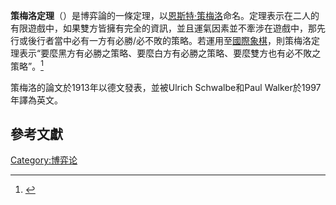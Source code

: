 {{NoteTA
|G1=博弈论
}}
{{For|[[集合論|集合論]]中的策梅洛定理|良序定理}}

'''策梅洛定理'''（{{lang-en|Zermelo's theorem}}）是博弈論的一條定理，以[[恩斯特·策梅洛|恩斯特·策梅洛]]命名。定理表示在二人的有限遊戲中，如果雙方皆擁有完全的資訊，並且運氣因素並不牽涉在遊戲中，那先行或後行者當中必有一方有必勝/必不敗的策略。若運用至[[國際象棋|國際象棋]]，則策梅洛定理表示“要麼黑方有必勝之策略、要麼白方有必勝之策略、要麼雙方也有必不敗之策略”。<ref name=Schwalbe>{{cite journal |last1=Schwalbe |first1=Ulrich |last2=Walker |first2=Paul |title=Zermelo and the Early History of Game Theory |url=http://www.math.harvard.edu/~elkies/FS23j.03/zermelo.pdf |journal= |access-date=2019-09-17 |archive-date=2019-09-24 |archive-url=https://web.archive.org/web/20190924030428/http://www.math.harvard.edu/~elkies/FS23j.03/zermelo.pdf |dead-url=no }}</ref>

策梅洛的論文於1913年以德文發表，並被Ulrich Schwalbe和Paul Walker於1997年譯為英文。

== 參考文獻 ==
{{Reflist}}

{{博弈论}}

[[Category:博弈论|Category:博弈论]]